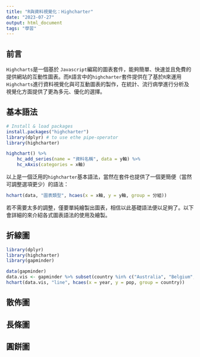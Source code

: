 ```yaml
---
title: "R與資料視覺化：Highcharter"
date: "2023-07-27"
output: html_document
tags: "學習"
---
```

## 前言  
`Highcharts`是一個基於 `Javascript`編寫的圖表套件，能夠簡單、快速並且免費的提供網站的互動性圖表。而`R`語言中的`highcharter`套件提供在了基於`R`來運用`Highcharts`進行資料視覺化與可互動圖表的製作，在統計、流行病學進行分析及視覺化方面提供了更為多元、優化的選擇。  
<!--more-->

## 基本語法

```R
# Install & load packages
install.packages("highcharter")
library(dplyr) # to use ethe pipe-operator
library(highcharter)

highchart() %>% 
    hc_add_series(name = "資料名稱", data = y軸) %>%
    hc_xAxis(categories = x軸)
```
以上是一個泛用的`highcharter`基本語法，當然在套件也提供了一個更簡便（當然可調整選項更少）的語法：

```R
hchart(data, "圖表類型", hcaes(x = x軸, y = y軸, group = 分組))
```
若不需要太多的調整，僅要單純繪製出圖表，相信以此基礎語法便以足夠了。以下會詳細的來介紹各式圖表語法的使用及繪製。
 
## 折線圖

```R
library(dplyr)
library(highcharter)
library(gapminder)

data(gapminder)
data.vis <- gapminder %>% subset(country %in% c("Australia", "Belgium", "Japan", "Argentina", "Egypt"))
hchart(data.vis, "line", hcaes(x = year, y = pop, group = country))
```
## 散佈圖
## 長條圖

## 圓餅圖 